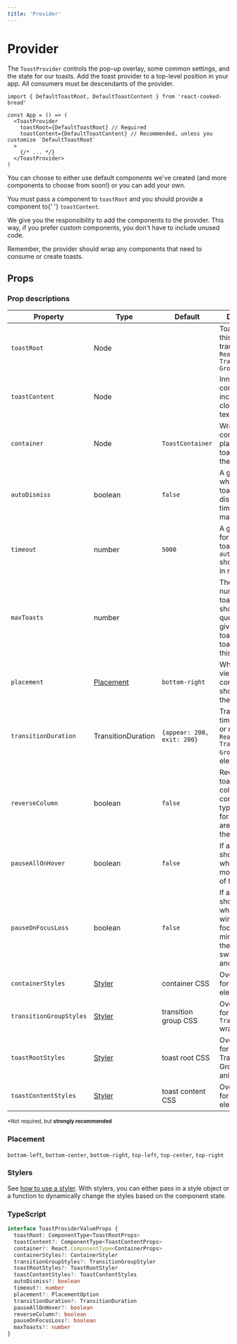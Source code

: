 ```yaml
---
title: 'Provider'
---
```


# Provider

The `ToastProvider` controls the pop-up overlay, some common settings, and the state for our toasts. Add the toast provider to a top-level position in your app. All consumers must be descendants of the provider.

```tsx
import { DefaultToastRoot, DefaultToastContent } from 'react-cooked-bread'

const App = () => (
  <ToastProvider
    toastRoot={DefaultToastRoot} // Required
    toastContent={DefaultToastContent} // Recommended, unless you customize `DefaultToastRoot`
  >
    {/* ... */}
  </ToastProvider>
)
```

You can choose to either use default components we've created (and more components to choose from soon!) or you can add your own.

<Note>
  <p>
    You must pass a component to <code>toastRoot</code> and you should provide a component to{' '}
    <code>toastContent</code>.
  </p>
</Note>

We give you the responsibility to add the components to the provider. This way, if you prefer custom components, you don't have to include unused code.

Remember, the provider should wrap any components that need to consume or create toasts.

## Props

### Prop descriptions

| Property                | Type                      | Default                    | Description                                                                                                                     | Required |
| ----------------------- | ------------------------- | -------------------------- | ------------------------------------------------------------------------------------------------------------------------------- | -------- |
| `toastRoot`             | Node                      |                            | Toast wrapper, this animates transitions with `React-Transition-Group`                                                          | ✔        |
| `toastContent`          | Node                      |                            | Inner toast content, includes icons, close button, text and colors                                                              | \*       |
| `container`             | Node                      | `ToastContainer`           | Wrapper component that places the toasts fixed in the viewport                                                                  |          |
| `autoDismiss`           | boolean                   | `false`                    | A global default whether new toasts should dismiss by a timer (`addToast` may override)                                         |          |
| `timeout`               | number                    | `5000`                     | A global default for how long a toast with `autoDismiss` should persist in milliseconds                                         |          |
| `maxToasts`             | number                    |                            | The maximum number of toasts that should be in the queue at a given time, new toasts push old toasts out when this value is set |          |
| `placement`             | [Placement](#placement)   | `bottom-right`             | Where in the viewport the container should place the toasts                                                                     |          |
| `transitionDuration`    | TransitionDuration        | `{appear: 200, exit: 200}` | Transition timeout object or number for `React-Transition-Group` transition element                                             |          |
| `reverseColumn`         | boolean                   | `false`                    | Reverses the toast item flex column container, typically good for when toasts are placed at the bottom                          |          |
| `pauseAllOnHover`       | boolean                   | `false`                    | If all toasts should pause when mouse moves over any of the toasts                                                              |          |
| `pauseOnFocusLoss`      | boolean                   | `false`                    | If all toasts should pause when browser window loses focus, is minimized or the user switches to another tab                    |          |
| `containerStyles`       | [Styler](/extend#stylers) | container CSS              | Override styles for container element                                                                                           |          |
| `transitionGroupStyles` | [Styler](/extend#stylers) | transition group CSS       | Override styles for `TransitionGroup` wrapper                                                                                   |          |
| `toastRootStyles`       | [Styler](/extend#stylers) | toast root CSS             | Override styles for toast React Transition Group animation                                                                      |          |
| `toastContentStyles`    | [Styler](/extend#stylers) | toast content CSS          | Override styles for toast elements                                                                                              |          |

<small>
  *Not required, but <strong>strongly recommended</strong>
</small>

### Placement

`bottom-left`, `bottom-center`, `bottom-right`, `top-left`, `top-center`, `top-right`

### Stylers

See [how to use a styler](/extend#stylers). With stylers, you can either pass in a style object or a function to dynamically change the styles based on the component state.

### TypeScript

```ts
interface ToastProviderValueProps {
  toastRoot: ComponentType<ToastRootProps>
  toastContent?: ComponentType<ToastContentProps>
  container?: React.ComponentType<ContainerProps>
  containerStyles?: ContainerStyler
  transitionGroupStyles?: TransitionGroupStyler
  toastRootStyles?: ToastRootStyler
  toastContentStyles?: ToastContentStyles
  autoDismiss?: boolean
  timeout?: number
  placement?: PlacementOption
  transitionDuration?: TransitionDuration
  pauseAllOnHover?: boolean
  reverseColumn?: boolean
  pauseOnFocusLoss?: boolean
  maxToasts?: number
}
```

